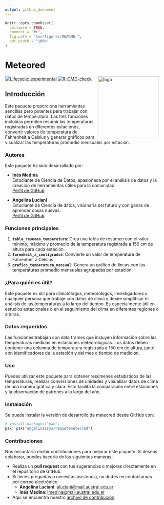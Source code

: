 ```yaml
---
output: github_document
---
```


<!-- README.md is generated from README.Rmd. Please edit that file -->

```r
knitr::opts_chunk$set(
  collapse = TRUE,
  comment = "#>",
  fig.path = "man/figures/README-",
  out.width = "100%"
)
```


# Meteored

<a href="Meteored">
  <img src="man/logo.png" alt="logo" style="float: right; margin-left: 10px;" width="200"/>
</a>

<!-- badges: start -->
[![Lifecycle: experimental](https://img.shields.io/badge/lifecycle-experimental-orange.svg)](https://lifecycle.r-lib.org/articles/stages.html#experimental)
[![R-CMD-check](https://github.com/angelina1sys/Paquetemeteored/actions/workflows/R-CMD-check.yaml/badge.svg)](https://github.com/angelina1sys/Paquetemeteored/actions/workflows/R-CMD-check.yaml)
<!-- badges: end -->




## Introducción
 
Este paquete proporciona herramientas sencillas pero potentes para trabajar con datos de temperatura. Las tres funciones incluidas permiten resumir las temperaturas registradas en diferentes estaciones, convertir valores de temperatura de Fahrenheit a Celsius y generar gráficos para visualizar las temperaturas promedio mensuales por estación.

### Autores

Este paquete ha sido desarrollado por:

- **Inés Medina**  
  Estudiante de Ciencia de Datos, apasionada por el análisis de datos y la creación de herramientas útiles para la comunidad.  
  [Perfil de GitHub](https://github.com/IneMedina)

- **Angelina Luciani**  
  Estudiante de Ciencia de datos, visionaria del futuro y con ganas de aprender cosas nuevas.  
  [Perfil de GitHub](https://github.com/angelina1sys)

 
### Funciones principales

1. **`tabla_resumen_temperatura`**: Crea una tabla de resumen con el valor mínimo, máximo y promedio de la temperatura registrada a 150 cm de altura para cada estación.
2. **`farenheit_a_centigrados`**: Convierte un valor de temperatura de Fahrenheit a Celsius.
3. **`grafico_temperatura_mensual`**: Genera un gráfico de líneas con las temperaturas promedio mensuales agrupadas por estación.
 
### ¿Para quién es útil?

 Este paquete es útil para climatólogos, meteorólogos, investigadores o cualquier persona que trabaje con datos de clima y desee simplificar el análisis de las temperaturas a lo largo del tiempo. Es especialmente útil en estudios estacionales o en el seguimiento del clima en diferentes regiones o alturas.

### Datos requeridos

Las funciones trabajan con data frames que incluyen información sobre las temperaturas medidas en estaciones meteorológicas. Los datos deben contener una columna de temperatura registrada a 150 cm de altura, junto con identificadores de la estación y del mes o tiempo de medición.
 
### Uso

Puedes utilizar este paquete para obtener resúmenes estadísticos de las temperaturas, realizar conversiones de unidades y visualizar datos de clima de una manera gráfica y clara. Esto facilita la comparación entre estaciones y la observación de patrones a lo largo del año.

### Instalación

Se puede instalar la versión de desarrollo de meteored desde GitHub con:

``` r
# install.packages("pak")
pak::pak("angelina1sys/Paquetemeteored")
```
### Contribuciones

Nos encantaría recibir contribuciones para mejorar este paquete. Si deseas colaborar, puedes hacerlo de las siguientes maneras:

- Realiza un **pull request** con tus sugerencias o mejoras directamente en el repositorio de GitHub.
- Si tienes preguntas o necesitas asistencia, no dudes en contactarnos por correo electrónico:
  - **Angelina Luciani**: [aluciani@mail.austral.edu.ar](mailto:aluciani@mail.austral.edu.ar)
  - **Inés Medina**: [imedina@mail.austral.edu.ar](mailto:imedina@mail.austral.edu.ar)

- Aquí se encuentra nuestro [archivo de contribución](https://github.com/angelina1sys/Paquetemeteored/blob/master/.github/CONTRIBUTING.md).



